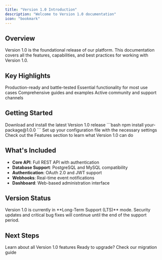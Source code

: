 ```yaml
---
title: "Version 1.0 Introduction"
description: "Welcome to Version 1.0 documentation"
icon: "bookmark"
---
```


## Overview

Version 1.0 is the foundational release of our platform. This documentation covers all the features, capabilities, and best practices for working with Version 1.0.

## Key Highlights

<CardGroup cols={2}>
  <Card title="Stable Release" icon="check" iconType="solid">
    Production-ready and battle-tested
  </Card>
  <Card title="Core Features" icon="star" iconType="solid">
    Essential functionality for most use cases
  </Card>
  <Card title="Well Documented" icon="book" iconType="solid">
    Comprehensive guides and examples
  </Card>
  <Card title="Community Support" icon="users" iconType="solid">
    Active community and support channels
  </Card>
</CardGroup>

## Getting Started

<Steps>
  <Step title="Install Version 1.0">
    Download and install the latest Version 1.0 release ```bash npm install
    your-package@1.0.0 ```
  </Step>
  <Step title="Configure Your Project">
    Set up your configuration file with the necessary settings
  </Step>
  <Step title="Explore the Features">
    Check out the Features section to learn what Version 1.0 can do
  </Step>
</Steps>

## What's Included

- **Core API**: Full REST API with authentication
- **Database Support**: PostgreSQL and MySQL compatibility
- **Authentication**: OAuth 2.0 and JWT support
- **Webhooks**: Real-time event notifications
- **Dashboard**: Web-based administration interface

## Version Status

<Info>
  Version 1.0 is currently in **Long-Term Support (LTS)** mode. Security updates
  and critical bug fixes will continue until the end of the support period.
</Info>

## Next Steps

<CardGroup cols={2}>
  <Card title="Explore Features" icon="grid" href="/v1/features">
    Learn about all Version 1.0 features
  </Card>
  <Card title="Upgrade to v2.0" icon="arrow-up" href="/v2/migration-guide">
    Ready to upgrade? Check our migration guide
  </Card>
</CardGroup>
